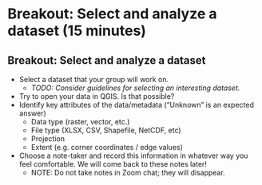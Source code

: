 <!-- vim: set ft=markdown: -->

# Breakout: Select and analyze a dataset (15 minutes)

## Breakout: Select and analyze a dataset

::: {.r-fit-text}
* Select a dataset that your group will work on.
  * _TODO: Consider guidelines for selecting an interesting dataset._
* Try to open your data in QGIS. Is that possible?
* Identify key attributes of the data/metadata ("Unknown" is an expected answer)
    * Data type (raster, vector, etc.)
    * File type (XLSX, CSV, Shapefile, NetCDF, etc)
    * Projection
    * Extent (e.g. corner coordinates / edge values)
* Choose a note-taker and record this information in whatever way you feel
  comfortable. We will come back to these notes later!
    * NOTE: Do not take notes in Zoom chat; they will disappear.
:::
